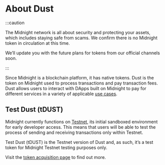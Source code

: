 ---
---

# About Dust

:::caution

The Midnight network is all about security and protecting your assets, which includes staying safe from scams. We confirm there is no Midnight token in circulation at this time. 

We’ll update you with the future plans for tokens from our official channels soon.

:::

Since Midnight is a blockchain platform, it has native tokens. Dust is the token on Midnight used to process transactions and pay transaction fees. Dust allows users to interact with DApps built on Midnight to pay for different services in a variety of applicable [use cases](../use-cases/).

## Test Dust (tDUST)

Midnight currently functions on [Testnet](/docs/learn/04-glossary.mdx#testnet), its initial sandboxed environment for early developer access. This means that users will be able to test the process of sending and receiving transactions only within Testnet. 

Test Dust (tDUST) is the Testnet version of Dust and, as such, it’s a test token for Midnight Testnet testing purposes only.

Visit the [token acquisition page](/docs/develop/tutorial/1-using/faucet.mdx) to find out more.


